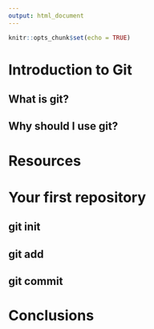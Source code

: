 ```yaml
---
output: html_document
---
```


```r
knitr::opts_chunk$set(echo = TRUE)
```

# Introduction to Git

## What is git?

## Why should I use git?

# Resources

# Your first repository

## git init

## git add

## git commit

# Conclusions